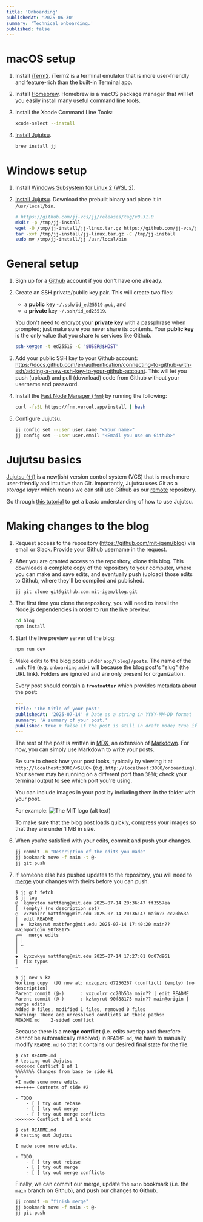 ```yaml
---
title: 'Onboarding'
publishedAt: '2025-06-30'
summary: 'Technical onboarding.'
published: false
---
```


# macOS setup

1. Install [iTerm2](https://iterm2.com/). iTerm2 is a terminal emulator that is more user-friendly and feature-rich than the built-in Terminal app.
2. Install [Homebrew](https://brew.sh). Homebrew is a macOS package manager that will let you easily install many useful command line tools.
3. Install the Xcode Command Line Tools:
    ```bash title="bash"
    xcode-select --install
    ```
4. [Install Jujutsu](https://jj-vcs.github.io/jj/latest/install-and-setup/).

    ```bash title="bash"
    brew install jj
    ```

# Windows setup

1. Install [Windows Subsystem for Linux 2 (WSL 2)](https://learn.microsoft.com/en-us/windows/wsl/install).
2. [Install Jujutsu](https://jj-vcs.github.io/jj/latest/install-and-setup/). Download the prebuilt binary and place it in `/usr/local/bin`.

    ```bash title="bash"
    # https://github.com/jj-vcs/jj/releases/tag/v0.31.0
    mkdir -p /tmp/jj-install
    wget -O /tmp/jj-install/jj-linux.tar.gz https://github.com/jj-vcs/jj/releases/download/v0.31.0/jj-v0.31.0-x86_64-unknown-linux-musl.tar.gz
    tar -xvf /tmp/jj-install/jj-linux.tar.gz -C /tmp/jj-install
    sudo mv /tmp/jj-install/jj /usr/local/bin
    ```

# General setup

1. Sign up for a [Github](https://github.com/) account if you don't have one already.
2. Create an SSH private/public key pair. This will create two files:

    - a **public** key `~/.ssh/id_ed25519.pub`, and
    - a **private** key `~/.ssh/id_ed25519`.<br/>

    You don't need to encrypt your **private key** with a passphrase when prompted; just make sure you never share its contents. Your **public key** is the only value that you share to services like Github.

    ```bash title="bash"
    ssh-keygen -t ed25519 -C "$USER@$HOST"
    ```

3. Add your public SSH key to your Github account: https://docs.github.com/en/authentication/connecting-to-github-with-ssh/adding-a-new-ssh-key-to-your-github-account. This will let you push (upload) and pull (download) code from Github without your username and password.

4. Install the [Fast Node Manager (`fnm`)](https://github.com/Schniz/fnm) by running the following:

    ```bash
    curl -fsSL https://fnm.vercel.app/install | bash

    ```

5. Configure Jujutsu.

    ```bash
    jj config set --user user.name "<Your name>"
    jj config set --user user.email "<Email you use on Github>"
    ```

# Jujutsu basics

[Jujutsu (`jj`)](https://github.com/jj-vcs/jj) is a new(ish) version control system (VCS) that is much more user-friendly and intuitive than Git. Importantly, Jujutsu uses Git as a _storage layer_ which means we can still use Github as our [remote](https://git-scm.com/book/ms/v2/Git-Basics-Working-with-Remotes) repository.

Go through [this tutorial](https://jj-vcs.github.io/jj/latest/tutorial/) to get a basic understanding of how to use Jujutsu.

# Making changes to the blog

1. Request access to the repository (https://github.com/mit-igem/blog) via email or Slack. Provide your Github username in the request.
2. After you are granted access to the repository, clone this blog. This downloads a complete copy of the repository to your computer, where you can make and save edits, and eventually push (upload) those edits to Github, where they'll be compiled and published.

    ```bash title="bash"
    jj git clone git@github.com:mit-igem/blog.git
    ```

3. The first time you clone the repository, you will need to install the Node.js dependencies in order to run the live preview.

    ```bash title="bash"
    cd blog
    npm install
    ```

4. Start the live preview server of the blog:

    ```bash title="bash"
    npm run dev
    ```

5. Make edits to the blog posts under `app/(blog)/posts`. The name of the `.mdx` file (e.g. `onboarding.mdx`) will because the blog post's "slug" (the URL link). Folders are ignored and are only present for organization.

    Every post should contain a **`frontmatter`** which provides metadata about the post:

    ```yaml title="yaml"
    ---
    title: 'The title of your post'
    publishedAt: '2025-07-14' # Date as a string in YYYY-MM-DD format
    summary: 'A summary of your post.'
    published: true # false if the post is still in draft mode; true if the post is public
    ---
    ```

    The rest of the post is written in [MDX](https://mdxjs.com/), an extension of [Markdown](https://www.markdownguide.org/). For now, you can simply use Markdown to write your posts.

    Be sure to check how your post looks, typically by viewing it at `http://localhost:3000/<SLUG>` (e.g. `http://localhost:3000/onboarding`). Your server may be running on a different port than `3000`; check your terminal output to see which port you're using.

    You can include images in your post by including them in the folder with your post.

    For example: ![The MIT logo (alt text)](./mit-logo.png)

    To make sure that the blog post loads quickly, compress your images so that they are under 1 MB in size.

6. When you're satisfied with your edits, commit and push your changes.

    ```bash title="bash"
    jj commit -m "Description of the edits you made"
    jj bookmark move -f main -t @-
    jj git push
    ```

7. If someone else has pushed updates to the repository, you will need to [merge](https://steveklabnik.github.io/jujutsu-tutorial/branching-merging-and-conflicts/merging.html#merging-branches) your changes with theirs before you can push.

    ```console title="Before the merge: looking at the current state"
    $ jj git fetch
    $ jj log
    @  kqmyxtoo mattfeng@mit.edu 2025-07-14 20:36:47 ff3557ea
    │  (empty) (no description set)
    ○  vxzuolrr mattfeng@mit.edu 2025-07-14 20:36:47 main?? cc20b53a
    │  edit README
    │ ◆  kzkmyrut mattfeng@mit.edu 2025-07-14 17:40:20 main?? main@origin 90f88175
    ╭─┤  merge edits
    │ │
    │ ~
    │
    ◆  kyxzwkyu mattfeng@mit.edu 2025-07-14 17:27:01 0d07d961
    │  fix typos
    ~
    ```

    ```console title="Performing the merge: combining our edits (vxzuolrr; @-) with the most current edits others made (kzkmyrut; main@origin)"
    $ jj new v kz
    Working copy  (@) now at: nxzqpzrq d7256267 (conflict) (empty) (no description)
    Parent commit (@-)      : vxzuolrr cc20b53a main?? | edit README
    Parent commit (@-)      : kzkmyrut 90f88175 main?? main@origin | merge edits
    Added 0 files, modified 1 files, removed 0 files
    Warning: There are unresolved conflicts at these paths:
    README.md    2-sided conflict
    ```

    Because there is a **merge conflict** (i.e. edits overlap and therefore cannot be automatically resolved) in `README.md`, we have to manually modify `README.md` so that it contains our desired final state for the file.

    ```console title="Before our edits"
    $ cat README.md
    # testing out Jujutsu
    <<<<<<< Conflict 1 of 1
    %%%%%%% Changes from base to side #1
    +
    +I made some more edits.
    +++++++ Contents of side #2

    - TODO
        - [ ] try out rebase
        - [ ] try out merge
        - [ ] try out merge conflicts
    >>>>>>> Conflict 1 of 1 ends
    ```

    ```console title="After our edits"
    $ cat README.md
    # testing out Jujutsu

    I made some more edits.

    - TODO
        - [ ] try out rebase
        - [ ] try out merge
        - [ ] try out merge conflicts
    ```

    Finally, we can commit our merge, update the `main` bookmark (i.e. the `main` branch on Github), and push our changes to Github.

    ```bash
    jj commit -m "finish merge"
    jj bookmark move -f main -t @-
    jj git push
    ```
